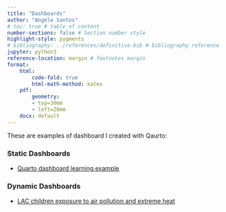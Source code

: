 ```yaml
---
title: "Dashboards"
author: "Angelo Santos"
# toc: true # table of content
number-sections: false # Section number style
highlight-style: pygments
# bibliography: ../references/definitive.bib # bibliography reference
jupyter: python3 
reference-location: margin # footnotes margin
format: 
    html:
        code-fold: true
        html-math-method: katex
    pdf:
        geometry: 
        - top=30mm
        - left=20mm
    docx: default
---
```


These are examples of dashboard I created with Qaurto:

### Static Dashboards

- [Quarto dashboard learning example](https://angelofgdsantos.quarto.pub/development-indicators/)

### Dynamic Dashboards

- [LAC children exposure to air pollution and extreme heat](https://angelofgdsantos.shinyapps.io/lac_children_dashboard/) 